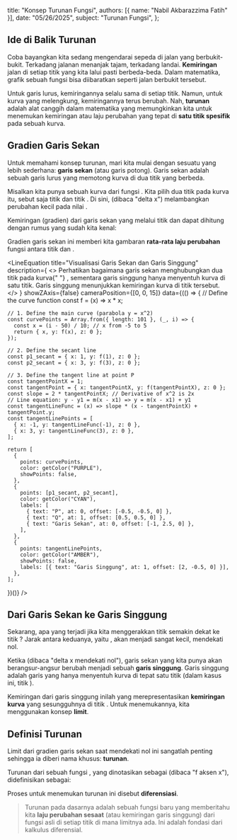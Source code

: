   title: "Konsep Turunan Fungsi",
  authors: [{ name: "Nabil Akbarazzima Fatih" }],
  date: "05/26/2025",
  subject: "Turunan Fungsi",
};


## Ide di Balik Turunan

Coba bayangkan kita sedang mengendarai sepeda di jalan yang berbukit-bukit. Terkadang jalanan menanjak tajam, terkadang landai. **Kemiringan** jalan di setiap titik yang kita lalui pasti berbeda-beda. Dalam matematika, grafik sebuah fungsi bisa diibaratkan seperti jalan berbukit tersebut.

Untuk garis lurus, kemiringannya selalu sama di setiap titik. Namun, untuk kurva yang melengkung, kemiringannya terus berubah. Nah, **turunan** adalah alat canggih dalam matematika yang memungkinkan kita untuk menemukan kemiringan atau laju perubahan yang tepat di **satu titik spesifik** pada sebuah kurva.

## Gradien Garis Sekan

Untuk memahami konsep turunan, mari kita mulai dengan sesuatu yang lebih sederhana: **garis sekan** (atau garis potong). Garis sekan adalah sebuah garis lurus yang memotong kurva di dua titik yang berbeda.

Misalkan kita punya sebuah kurva dari fungsi <InlineMath math="y = f(x)" />. Kita pilih dua titik pada kurva itu, sebut saja titik <InlineMath math="P(x, f(x))" /> dan titik <InlineMath math="Q(x+\Delta x, f(x+\Delta x))" />. Di sini, <InlineMath math="\Delta x" /> (dibaca "delta x") melambangkan perubahan kecil pada nilai <InlineMath math="x" />.

Kemiringan (gradien) dari garis sekan yang melalui titik <InlineMath math="P" /> dan <InlineMath math="Q" /> dapat dihitung dengan rumus yang sudah kita kenal:

<BlockMath math="m_{\text{sekan}} = \frac{\text{perubahan } y}{\text{perubahan } x} = \frac{f(x + \Delta x) - f(x)}{\Delta x}" />

Gradien garis sekan ini memberi kita gambaran **rata-rata laju perubahan** fungsi <InlineMath math="f(x)" /> antara titik <InlineMath math="P" /> dan <InlineMath math="Q" />.

<LineEquation
  title="Visualisasi Garis Sekan dan Garis Singgung"
  description={
    <>
      Perhatikan bagaimana garis sekan menghubungkan dua titik pada kurva{" "}
      <InlineMath math="y=x^2" />, sementara garis singgung hanya
      menyentuh kurva di satu titik. Garis singgung menunjukkan kemiringan kurva
      di titik tersebut.
    </>
  }
  showZAxis={false}
  cameraPosition={[0, 0, 15]}
  data={(() => {
    // Define the curve function
    const f = (x) => x * x;

    // 1. Define the main curve (parabola y = x^2)
    const curvePoints = Array.from({ length: 101 }, (_, i) => {
      const x = (i - 50) / 10; // x from -5 to 5
      return { x, y: f(x), z: 0 };
    });

    // 2. Define the secant line
    const p1_secant = { x: 1, y: f(1), z: 0 };
    const p2_secant = { x: 3, y: f(3), z: 0 };

    // 3. Define the tangent line at point P
    const tangentPointX = 1;
    const tangentPoint = { x: tangentPointX, y: f(tangentPointX), z: 0 };
    const slope = 2 * tangentPointX; // Derivative of x^2 is 2x
    // Line equation: y - y1 = m(x - x1) => y = m(x - x1) + y1
    const tangentLineFunc = (x) => slope * (x - tangentPointX) + tangentPoint.y;
    const tangentLinePoints = [
      { x: -1, y: tangentLineFunc(-1), z: 0 },
      { x: 3, y: tangentLineFunc(3), z: 0 },
    ];

    return [
      {
        points: curvePoints,
        color: getColor("PURPLE"),
        showPoints: false,
      },
      {
        points: [p1_secant, p2_secant],
        color: getColor("CYAN"),
        labels: [
          { text: "P", at: 0, offset: [-0.5, -0.5, 0] },
          { text: "Q", at: 1, offset: [0.5, 0.5, 0] },
          { text: "Garis Sekan", at: 0, offset: [-1, 2.5, 0] },
        ],
      },
      {
        points: tangentLinePoints,
        color: getColor("AMBER"),
        showPoints: false,
        labels: [{ text: "Garis Singgung", at: 1, offset: [2, -0.5, 0] }],
      },
    ];
  })()}
/>

## Dari Garis Sekan ke Garis Singgung

Sekarang, apa yang terjadi jika kita menggerakkan titik <InlineMath math="Q" /> semakin dekat ke titik <InlineMath math="P" />? Jarak antara keduanya, yaitu <InlineMath math="\Delta x" />, akan menjadi sangat kecil, mendekati nol.

Ketika <InlineMath math="\Delta x \to 0" /> (dibaca "delta x mendekati nol"), garis sekan yang kita punya akan berangsur-angsur berubah menjadi sebuah **garis singgung**. Garis singgung adalah garis yang hanya menyentuh kurva di tepat satu titik (dalam kasus ini, titik <InlineMath math="P" />).

Kemiringan dari garis singgung inilah yang merepresentasikan **kemiringan kurva** yang sesungguhnya di titik <InlineMath math="P" />. Untuk menemukannya, kita menggunakan konsep **limit**.

<BlockMath math="m_{\text{singgung}} = \lim_{\Delta x \to 0} \frac{f(x + \Delta x) - f(x)}{\Delta x}" />

## Definisi Turunan

Limit dari gradien garis sekan saat <InlineMath math="\Delta x" /> mendekati nol ini sangatlah penting sehingga ia diberi nama khusus: **turunan**.

Turunan dari sebuah fungsi <InlineMath math="f(x)" />, yang dinotasikan sebagai <InlineMath math="f'(x)" /> (dibaca "f aksen x"), didefinisikan sebagai:

<BlockMath math="f'(x) = \lim_{\Delta x \to 0} \frac{f(x + \Delta x) - f(x)}{\Delta x}" />

Proses untuk menemukan turunan ini disebut **diferensiasi**.

> Turunan <InlineMath math="f'(x)" /> pada dasarnya adalah sebuah fungsi baru yang memberitahu kita **laju perubahan sesaat** (atau kemiringan garis singgung) dari fungsi asli <InlineMath math="f(x)" /> di setiap titik <InlineMath math="x" /> di mana limitnya ada. Ini adalah fondasi dari kalkulus diferensial.